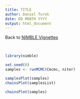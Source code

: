 ```yaml
---
title: TITLE
author: Daniel Turek
date: DD MONTH YYYY
output: html_document
---
```


<!---
http://danielturek.github.io/public/folder/fileName
[TEXT](URL)
<a href="URL_GOES_HERE" target="_blank">HYPERLINK_TEXT_OPENS_IN_NEW_TAB</a>
![](IMAGE.png)
```r
knitr::include_graphics("IMAGE.png")
```
-->

Back to [NIMBLE Vignettes](https://danielturek.github.io/public/nimble_vignettes.html)

\    

```r
library(nimble)
```

```r
set.seed(0)
samples <- runMCMC(Cmcmc, niter)
```

```r
samplesPlot(samples)
chainsPlot(samplesList)
```

```r
chainsPlot(samples)
```



